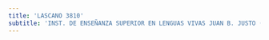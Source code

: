 ```yaml
---
title: 'LASCANO 3810'
subtitle: 'INST. DE ENSEÑANZA SUPERIOR EN LENGUAS VIVAS JUAN B. JUSTO (ANEXO)'
---
```


#
